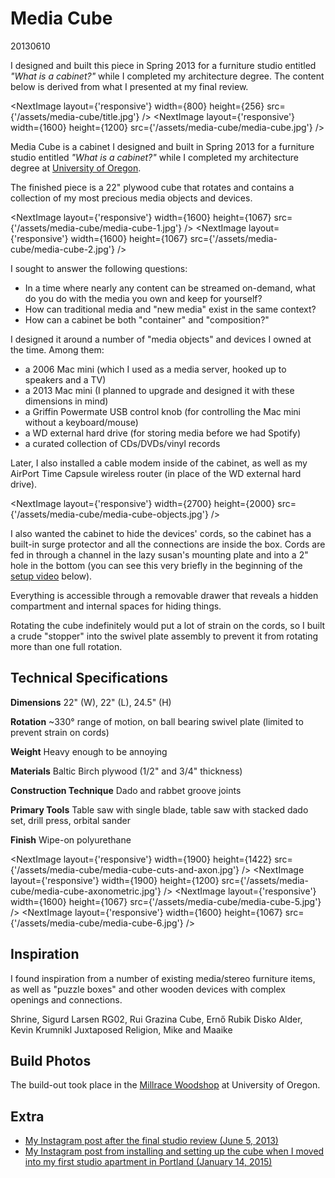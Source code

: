
# Media Cube

20130610

<Message>
  <Text>
    I designed and built this piece in Spring 2013 for a furniture studio
    entitled <em>"What is a cabinet?"</em> while I completed my architecture
    degree.
  </Text>
  <Text sx={{ marginTop: 3 }}>
    The content below is derived from what I presented at my final review.
  </Text>
</Message>

<NextImage
  layout={'responsive'}
  width={800}
  height={256}
  src={'/assets/media-cube/title.jpg'}
/>
<NextImage
  layout={'responsive'}
  width={1600}
  height={1200}
  src={'/assets/media-cube/media-cube.jpg'}
/>

Media Cube is a cabinet I designed and built in Spring 2013 for a furniture studio entitled _"What is a cabinet?"_ while I completed my architecture degree at [University of Oregon](https://architecture.uoregon.edu).

The finished piece is a 22" plywood cube that rotates and contains a collection of my most precious media objects and devices.

<NextImage
  layout={'responsive'}
  width={1600}
  height={1067}
  src={'/assets/media-cube/media-cube-1.jpg'}
/>
<NextImage
  layout={'responsive'}
  width={1600}
  height={1067}
  src={'/assets/media-cube/media-cube-2.jpg'}
/>

I sought to answer the following questions:

- In a time where nearly any content can be streamed on-demand, what do you do with the media you own and keep for yourself?
- How can traditional media and "new media" exist in the same context?
- How can a cabinet be both "container" and "composition?"

I designed it around a number of "media objects" and devices I owned at the time. Among them:

- a 2006 Mac mini (which I used as a media server, hooked up to speakers and a TV)
- a 2013 Mac mini (I planned to upgrade and designed it with these dimensions in mind)
- a Griffin Powermate USB control knob (for controlling the Mac mini without a keyboard/mouse)
- a WD external hard drive (for storing media before we had Spotify)
- a curated collection of CDs/DVDs/vinyl records

Later, I also installed a cable modem inside of the cabinet, as well as my AirPort Time Capsule wireless router (in place of the WD external hard drive).

<NextImage
  layout={'responsive'}
  width={2700}
  height={2000}
  src={'/assets/media-cube/media-cube-objects.jpg'}
/>

I also wanted the cabinet to hide the devices' cords, so the cabinet has a built-in surge protector and all the connections are inside the box. Cords are fed in through a channel in the lazy susan's mounting plate and into a 2" hole in the bottom (you can see this very briefly in the beginning of the [setup video](#setup-video) below).

Everything is accessible through a removable drawer that reveals a hidden compartment and internal spaces for hiding things.

<Grid columns={2} gap={0}>
  <NextImage
    layout={'responsive'}
    width={2700}
    height={2000}
    src={'/assets/media-cube/media-cube-4.jpg'}
  />
  <NextImage
    layout={'responsive'}
    width={2700}
    height={2000}
    src={'/assets/media-cube/media-cube-3.jpg'}
  />
</Grid>

Rotating the cube indefinitely would put a lot of strain on the cords, so I built a crude "stopper" into the swivel plate assembly to prevent it from rotating more than one full rotation.

## Technical Specifications

**Dimensions** 22" (W), 22" (L), 24.5" (H)

**Rotation** ~330° range of motion, on ball bearing swivel plate (limited to prevent strain on cords)

**Weight** Heavy enough to be annoying

**Materials** Baltic Birch plywood (1/2" and 3/4" thickness)

**Construction Technique** Dado and rabbet groove joints

**Primary Tools** Table saw with single blade, table saw with stacked dado set, drill press, orbital sander

**Finish** Wipe-on polyurethane

<NextImage
  layout={'responsive'}
  width={1900}
  height={1422}
  src={'/assets/media-cube/media-cube-cuts-and-axon.jpg'}
/>
<NextImage
  layout={'responsive'}
  width={1900}
  height={1200}
  src={'/assets/media-cube/media-cube-axonometric.jpg'}
/>
<NextImage
  layout={'responsive'}
  width={1600}
  height={1067}
  src={'/assets/media-cube/media-cube-5.jpg'}
/>
<NextImage
  layout={'responsive'}
  width={1600}
  height={1067}
  src={'/assets/media-cube/media-cube-6.jpg'}
/>

## Inspiration

I found inspiration from a number of existing media/stereo furniture items, as well as "puzzle boxes" and other wooden devices with complex openings and connections.

<Grid columns={3} gap={0}>
  <NextLink href={'http://sigurdlarsen.com/project/shrine/'} passHref>
    <Link target="_blank">
      <NextImage
        layout={'responsive'}
        width={250}
        height={250}
        src={'/assets/media-cube/sigurd-larsen-shrine.jpg'}
      />
      <Text>Shrine, Sigurd Larsen</Text>
    </Link>
  </NextLink>
  <NextLink href={'http://ruigrazina.com/rg02'} passHref>
    <Link target="_blank">
      <NextImage
        layout={'responsive'}
        width={250}
        height={250}
        src={'/assets/media-cube/rui-grazina-rg02.jpg'}
      />
      <Text>RG02, Rui Grazina</Text>
    </Link>
  </NextLink>
  <NextLink href={'https://en.wikipedia.org/wiki/Rubik%27s_Cube'} passHref>
    <Link target="_blank">
      <NextImage
        layout={'responsive'}
        width={250}
        height={250}
        src={'/assets/media-cube/rubiks-cube.jpg'}
      />
      <Text>Cube, Ernő Rubik</Text>
    </Link>
  </NextLink>
</Grid>
<Grid columns={2} gap={0}>
  <NextLink href={'http://www.krumnikl.com/disko_alder.php'} passHref>
    <Link target="_blank">
      <NextImage
        layout={'responsive'}
        width={377}
        height={250}
        src={'/assets/media-cube/kevin-krumnikl-disko-alder.jpg'}
      />
      <Text>Disko Alder, Kevin Krumnikl</Text>
    </Link>
  </NextLink>
  <NextLink
    href={'http://www.mikeandmaaike.com/press/JUXTAPOSED%20-%20RELIGION'}
    passHref
  >
    <Link target="_blank">
      <NextImage
        layout={'responsive'}
        width={377}
        height={250}
        src={'/assets/media-cube/mike-and-maaike-juxtaposed-religion.jpg'}
      />
      <Text>Juxtaposed Religion, Mike and Maaike</Text>
    </Link>
  </NextLink>
</Grid>

## Build Photos

The build-out took place in the [Millrace Woodshop](https://blogs.uoregon.edu/designtech/studio-shop/woodshop/) at University of Oregon.

<Grid columns={2}>
  <NextImage
    layout={'responsive'}
    width={400}
    height={533}
    src={'/assets/media-cube/process-1.jpg'}
  />
  <NextImage
    layout={'responsive'}
    width={400}
    height={533}
    src={'/assets/media-cube/process-2.jpg'}
  />
  <NextImage
    layout={'responsive'}
    width={400}
    height={300}
    src={'/assets/media-cube/process-3.jpg'}
  />
  <NextImage
    layout={'responsive'}
    width={400}
    height={300}
    src={'/assets/media-cube/process-4.jpg'}
  />
  <NextImage
    layout={'responsive'}
    width={320}
    height={240}
    src={'/assets/media-cube/media-cube-animation.gif'}
  />
</Grid>

## Extra

- [My Instagram post after the final studio review (June 5, 2013)](https://www.instagram.com/p/aM7YjjjSaN/)
- [My Instagram post from installing and setting up the cube when I moved into my first studio apartment in Portland (January 14, 2015)](https://www.instagram.com/p/x06x-cjSa_/)
